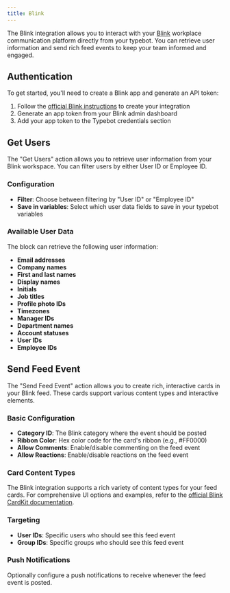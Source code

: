 ```yaml
---
title: Blink
---
```


The Blink integration allows you to interact with your [Blink](https://joinblink.com) workplace communication platform directly from your typebot. You can retrieve user information and send rich feed events to keep your team informed and engaged.

## Authentication

To get started, you'll need to create a Blink app and generate an API token:

1. Follow the [official Blink instructions](https://developer.joinblink.com/docs/creating-an-integration) to create your integration
2. Generate an app token from your Blink admin dashboard
3. Add your app token to the Typebot credentials section

## Get Users

The "Get Users" action allows you to retrieve user information from your Blink workspace. You can filter users by either User ID or Employee ID.

### Configuration

- **Filter**: Choose between filtering by "User ID" or "Employee ID"
- **Save in variables**: Select which user data fields to save in your typebot variables

### Available User Data

The block can retrieve the following user information:

- **Email addresses**
- **Company names**
- **First and last names**
- **Display names**
- **Initials**
- **Job titles**
- **Profile photo IDs**
- **Timezones**
- **Manager IDs**
- **Department names**
- **Account statuses**
- **User IDs**
- **Employee IDs**

## Send Feed Event

The "Send Feed Event" action allows you to create rich, interactive cards in your Blink feed. These cards support various content types and interactive elements.

### Basic Configuration

- **Category ID**: The Blink category where the event should be posted
- **Ribbon Color**: Hex color code for the card's ribbon (e.g., #FF0000)
- **Allow Comments**: Enable/disable commenting on the feed event
- **Allow Reactions**: Enable/disable reactions on the feed event

### Card Content Types

The Blink integration supports a rich variety of content types for your feed cards. For comprehensive UI options and examples, refer to the [official Blink CardKit documentation](https://developer.joinblink.com/docs/cardkit).

### Targeting

- **User IDs**: Specific users who should see this feed event
- **Group IDs**: Specific groups who should see this feed event

### Push Notifications

Optionally configure a push notifications to receive whenever the feed event is posted.
